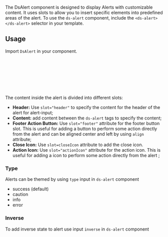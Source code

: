 

The DsAlert component is designed to display Alerts with customizable content.
It uses slots to allow you to insert specific elements into predefined areas of the alert.
To use the `ds-alert` component, include the `<ds-alert></ds-alert>` selector in your template.

<Canvas of={AlertComponentStories.Subtle} />

## Usage

Import `DsAlert` in your component.

```ts
import { DsAlert } from '@frontend/ui/alert'; // 👈 add to file imports

@Component({
    imports: [DsAlert], // 👈 add to component imports
    template: `...`,
})
export class AppComponent {}
```

The content inside the alert is divided into different slots:

-   **Header:** Use `slot="header"` to specify the content for the header of the alert for alert-input;
-   **Content:** add content between the `ds-alert` tags to specify the content;
-   **Footer Action Button:** Use `slot="footer"` attribute for the footer button slot. This is useful for adding a button to perform some action directly from the alert and can be aligned center and left by using `align` attribute;
-   **Close Icon:** Use `slot=closeIcon` attribute to add the close icon.
-   **Action Icon:** Use `slot="actionIcon"` attribute for the action icon. This is useful for adding a icon to perform some action directly from the alert ;

### Type

Alerts can be themed by using `type` input in `ds-alert` component

-   success (default)
-   caution
-   info
-   error

### Inverse

To add inverse state to alert use input `inverse` in `ds-alert` component
